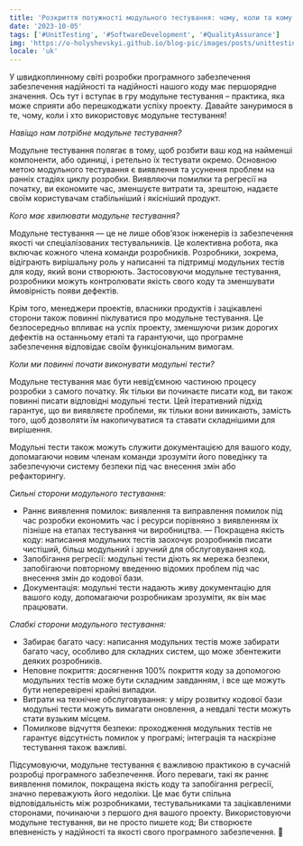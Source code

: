 ```yaml
---
title: 'Розкриття потужності модульного тестування: чому, коли та кому це важливо?'
date: '2023-10-05'
tags: ['#UnitTesting', '#SoftwareDevelopment', '#QualityAssurance']
img: 'https://o-holyshevskyi.github.io/blog-pic/images/posts/unittesting.png'
locale: 'uk'
---
```


У швидкоплинному світі розробки програмного забезпечення забезпечення надійності та надійності нашого коду має першорядне значення. Ось тут і вступає в гру модульне тестування – практика, яка може сприяти або перешкоджати успіху проекту. Давайте зануримося в те, чому, коли і хто використовує модульне тестування!

*Навіщо нам потрібне модульне тестування?*

Модульне тестування полягає в тому, щоб розбити ваш код на найменші компоненти, або одиниці, і ретельно їх тестувати окремо. Основною метою модульного тестування є виявлення та усунення проблем на ранніх стадіях циклу розробки. Виявляючи помилки та регресії на початку, ви економите час, зменшуєте витрати та, зрештою, надаєте своїм користувачам стабільніший і якісніший продукт.

*Кого має хвилювати модульне тестування?*

Модульне тестування — це не лише обов’язок інженерів із забезпечення якості чи спеціалізованих тестувальників. Це колективна робота, яка включає кожного члена команди розробників. Розробники, зокрема, відіграють вирішальну роль у написанні та підтримці модульних тестів для коду, який вони створюють. Застосовуючи модульне тестування, розробники можуть контролювати якість свого коду та зменшувати ймовірність появи дефектів.

Крім того, менеджери проектів, власники продуктів і зацікавлені сторони також повинні піклуватися про модульне тестування. Це безпосередньо впливає на успіх проекту, зменшуючи ризик дорогих дефектів на останньому етапі та гарантуючи, що програмне забезпечення відповідає своїм функціональним вимогам.

*Коли ми повинні почати виконувати модульні тести?*

Модульне тестування має бути невід’ємною частиною процесу розробки з самого початку. Як тільки ви починаєте писати код, ви також повинні писати відповідні модульні тести. Цей ітеративний підхід гарантує, що ви виявляєте проблеми, як тільки вони виникають, замість того, щоб дозволяти їм накопичуватися та ставати складнішими для вирішення.

Модульні тести також можуть служити документацією для вашого коду, допомагаючи новим членам команди зрозуміти його поведінку та забезпечуючи систему безпеки під час внесення змін або рефакторингу.

*Сильні сторони модульного тестування:*

- Раннє виявлення помилок: виявлення та виправлення помилок під час розробки економить час і ресурси порівняно з виявленням їх пізніше на етапах тестування чи виробництва.
— Покращена якість коду: написання модульних тестів заохочує розробників писати чистіший, більш модульний і зручний для обслуговування код.
- Запобігання регресії: модульні тести діють як мережа безпеки, запобігаючи повторному введенню відомих проблем під час внесення змін до кодової бази.
- Документація: модульні тести надають живу документацію для вашого коду, допомагаючи розробникам зрозуміти, як він має працювати.

*Слабкі сторони модульного тестування:*

- Забирає багато часу: написання модульних тестів може забирати багато часу, особливо для складних систем, що може збентежити деяких розробників.
- Неповне покриття: досягнення 100% покриття коду за допомогою модульних тестів може бути складним завданням, і все ще можуть бути неперевірені крайні випадки.
- Витрати на технічне обслуговування: у міру розвитку кодової бази модульні тести можуть вимагати оновлення, а невдалі тести можуть стати вузьким місцем.
- Помилкове відчуття безпеки: проходження модульних тестів не гарантує відсутність помилок у програмі; інтеграція та наскрізне тестування також важливі.

Підсумовуючи, модульне тестування є важливою практикою в сучасній розробці програмного забезпечення. Його переваги, такі як раннє виявлення помилок, покращена якість коду та запобігання регресії, значно переважують його недоліки. Це має бути спільна відповідальність між розробниками, тестувальниками та зацікавленими сторонами, починаючи з першого дня вашого проекту. Використовуючи модульне тестування, ви не просто пишете код; Ви створюєте впевненість у надійності та якості свого програмного забезпечення. 🚀